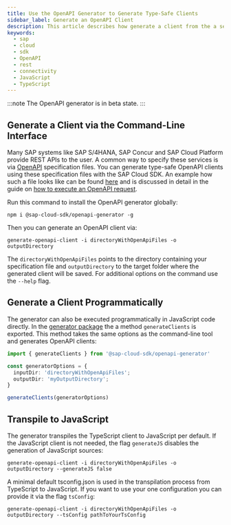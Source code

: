 ```yaml
---
title: Use the OpenAPI Generator to Generate Type-Safe Clients
sidebar_label: Generate an OpenAPI Client
description: This article describes how generate a client from the a service definition and how to use the client.
keywords:
  - sap
  - cloud
  - sdk
  - OpenAPI
  - rest
  - connectivity
  - JavaScript
  - TypeScript
---
```



:::note
The OpenAPI generator is in beta state.
:::

## Generate a Client via the Command-Line Interface

Many SAP systems like SAP S/4HANA, SAP Concur and SAP Cloud Platform provide REST APIs to the user.
A common way to specify these services is via [OpenAPI](./overview) specification files.
You can generate type-safe OpenAPI clients using these specification files with the SAP Cloud SDK.
An example how such a file looks like can be found [here](https://github.com/SAP/cloud-sdk-js/blob/main/test-resources/openapi-service-specs/test-service.json) and is discussed in detail in the guide on [how to execute an OpenAPI request](./execute-openapi-request).

Run this command to install the OpenAPI generator globally:

```
npm i @sap-cloud-sdk/openapi-generator -g
```

Then you can generate an OpenAPI client via:

```
generate-openapi-client -i directoryWithOpenApiFiles -o outputDirectory
```

The `directoryWithOpenApiFiles` points to the directory containing your specification file and `outputDirectory` to the target folder where the generated client will be saved.
For additional options on the command use the `--help` flag.

## Generate a Client Programmatically

The generator can also be executed programmatically in JavaScript code directly.
In the [generator package](https://github.com/SAP/cloud-sdk-js/tree/main/packages/openapi-generator) the a method `generateClients` is exported.
This method takes the same options as the command-line tool and generates OpenAPI clients:

```ts
import { generateClients } from '@sap-cloud-sdk/openapi-generator'

const generatorOptions = {
  inputDir: 'directoryWithOpenApiFiles';
  outputDir: 'myOutputDirectory';
}

generateClients(generatorOptions)
```

## Transpile to JavaScript

The generator transpiles the TypeScript client to JavaScript per default.
If the JavaScript client is not needed, the flag `generateJS` disables the generation of JavaScript sources:

```
generate-openapi-client -i directoryWithOpenApiFiles -o outputDirectory --generateJS false
```

A minimal default tsconfig.json is used in the transpilation process from TypeScript to JavaScript.
If you want to use your one configuration you can provide it via the flag `tsConfig`:

```
generate-openapi-client -i directoryWithOpenApiFiles -o outputDirectory --tsConfig pathToYourTsConfig
```
